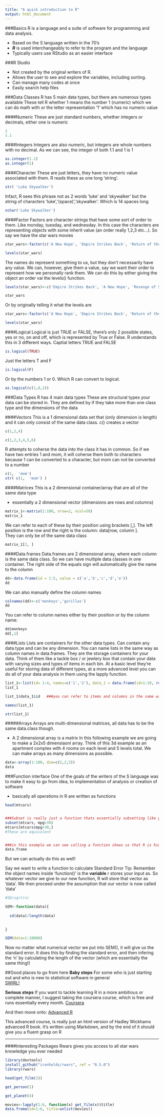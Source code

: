 ```yaml
---
title: "A quick introduction to R"
output: html_document
---
```

###Basics
R is a language and a suite of software for programming and data analysis.
  
  - Based on the S language written in the 70's
  - **_R_** is used interchangeably to refer to the program and the language
  - Typically users use RStudio as an easier interface

###R Studio

  - Not created by the original writers of R. 
  - Allows the user to see and explore the variables, including sorting.
  - Can manage many codes at once
  - Easily search help files
  
###Data Classes
R has 5 main data types, but there are numerous types available
These tell R whether 1 means the number 1 (numeric) which we can do math with or the letter representation '1' which has no numeric value

####Numeric
These are just standard numbers, whether integers or decimals, either one is numeric  
```R
1
1.1


```

####Integers
Integers are also numeric, but integers are whole numbers with no decimal. As we can see, the integer of both 1.1 and 1 is 1
```R
as.integer(1.1)
as.integer(1)
```
####Character
These are just letters, they have no numeric value associated with them. R reads these as one long 'string'. 
```R
str( 'Luke Skywalker')

```
Infact, R sees this phrase not as 2 words 'luke' and 'skywalker' but the string of characters 'luke','(space)','skywalker'. Which is 14 spaces long
```R
nchar('Luke Skywalker')

```
####Factor
Factors are character strings that have some sort of order to them. Like monday, tuesday, and wednesday. In this case the characters are representing objects with some inherit value (an order really 1,2,3 etc...). So say we have the star wars movies
```R
star_wars<-factor(c('A New Hope', 'Empire Strikes Back', 'Return of the Jedi', 'The Phantom Menace', 'Attack of the Clones', 'Revenge of the Sith'))

levels(star_wars)
```
The names do represent something to us, but they don't necessarily have any value. We can, however, give them a value, say we want their order to represent how we personally rank them. We can do this by either giving the object an order vai the levels() function.
```R
levels(star_wars)<-c('Empire Strikes Back', 'A New Hope', 'Revenge of Sith', 'Return of Jedi', 'The Phantom Menace', 'Attack of Clones')

star_wars
```
Or by originally telling it what the levels are
```R
star_wars<-factor(c('A New Hope', 'Empire Strikes Back', 'Return of the Jedi', 'The Phantom Menace', 'Attack of the Clones', 'Revenge of the Sith'), levels= c('Empire Strikes Back', 'A New Hope', 'Revenge of Sith', 'Return of Jedi', 'The Phantom Menace', 'Attack of Clones'))

levels(star_wars)

```

####Logical
Logical is just TRUE or FALSE, there's only 2 possible states, yes or no, on and off, which is represented by True or False. R understands this in 3 different ways. Captial letters TRUE and FALSE
```R
is.logical(TRUE)
```
Just the letters T and F
```R
is.logical(F)
```
Or by the numbers 1 or 0. Which R can convert to logical. 

```R
as.logical(c(1,0,1))
```

###Data Types
R has 4 main data types
These are structural types your data can be stored in. They are defined by if they take more than one class type and the dimensions of the data  

####Vectors
This is a 1 dimensional data set that (only dimension is length) and it can only consist of the same data class. c() creates a vector
```R
c(1,2,4)

c(1,2,3,4,5,6)
```
R attempts to coherse the data into the class it has in common. So if we have two entries 1 and mom, it will coherse them both to characters because 1 can be converted to a character, but mom can not be converted to a number
```R


c(1,  'mom')
str( c(1,  'mom') )
```
####Matrices
This is a 2 dimensional container/array that are all of the same data type

  - essentially a 2 dimensional vector (dimensions are rows and columns)
```R
matrix_1<-matrix(1:100, nrow=2, ncol=50)
matrix_1
```
We can refer to each of these by their position using brackets [,]. The left position is the row and the right is the column: data[row, column ].   
They can only be of the same data class
```R
matrix_1[2, ]

```

####Data.frames
Data.frames are 2 dimensional array, where each column is the same data class. So we can have multiple data classes in one container. The right side of the equals sign will automatically give the name to the column

```R
dd<-data.frame(id = 1:5, value = c('a','b','c','d','e'))
dd
```
We can also manually define the column names
```R
colnames(dd)<-c('monkeys','gorillas')
dd
```
You can refer to column names either by their position or by the column name:
```R
dd$monkeys
dd[,1]
```

####Lists
Lists are containers for the other data types. Can contain any data.type and can be any dimension. You can name lists in the same way as column names in data.frames. They are the storage containers for your data. Think of them like a tackle box / or jewlery box that contain your data with varying sizes and types of items in each bin. At a basic level they're useful for storing data of different types, at a more advanced level you can do all of your data analysis in them using the lapply function.
```R
list_1<-list(id= 1:4, names=c('1','2'), data_1 = data.frame(id=1:10, rep(c('a','b'),5)))
list_1

list_1$data_1$id   ###you can refer to items and columns in the same way you would a dataframe, but hierarchically

names(list_1)

str(list_1)


```
#####Arrays
Arrays are multi-dimensional matrices, all data has to be the same data.class though.

  - A 2 dimensional array is a matrix
In this following example we are going to make a 2x2x5 dimensiaonl array. Think of this 3d example as an apartment complex with 4 rooms on each level and 5 levels total. We can make arrays as many dimensions as possible.
```R
data<-array(1:100, dim=c(2,2,5))
data
```
###Function interface
One of the goals of the writers of the S language was to make it easy to go from idea, to implementation of analysis or creation of software

  - basically all operations in R are written as functions
```R
head(mtcars)


###Subset is really just a function thats essentially subsetting like you would 
subset(mtcars, mpg>30)
mtcars[mtcars$mpg>30,]
#These are equivalent


###in this example we can see calling a function shows us that R is hiding all the code behind the scenes. 
data.frame


```

But we can actually do this as well!


Say we want to write a function to calculate Standard Error
Tip: Remember the object names inside 'function()' is the **variable** r stores your input as. So whatever vector we give to our new function, R will store that vector as 'data'. We then proceed under the assumption that our vector is now called 'data'
```R
#SD/sqrt(n)

SEM<-function(data){
  
  sd(data)/length(data)
  
  
}

SEM(data=1:10000)

```
Now no matter what numerical vector we put into SEM(), it will give us the standard error. It does this by finding the standard error, and then infering the 'n' by calculating the length of the vector (which are essentially the same thing!)

##Good places to go from here
**Baby steps**
For some who is just starting out and who is new to statistical software in general  
[SWIRL!](http://swirlstats.com/students.html)



**Serious steps**
If you want to tackle learning R in a more ambitious or complete manner, I suggest taking the coursera course, which is free and runs essentially every month. [Coursera](
https://www.coursera.org/courses/rprog)  


And then move onto: [Advanced R](http://adv-r.had.co.nz/)

This advanced course, is really just an html version of Hadley Wickhams advanced R book. It's written using Markdown, and by the end of it should give you a fluent grasp on R


******

####Interesting Packages
Rwars gives you access to all star wars knowledge you ever needed 
```R
library(devtools)
install_github("ironholds/rwars", ref = "0.5.0")
library(rwars)

head(get_film(2))

get_person(1)

get_planet(4)

movies<-lapply(1:6, function(x) get_film(x)$title)
data.frame(id=1:6, title=unlist(movies))
```

